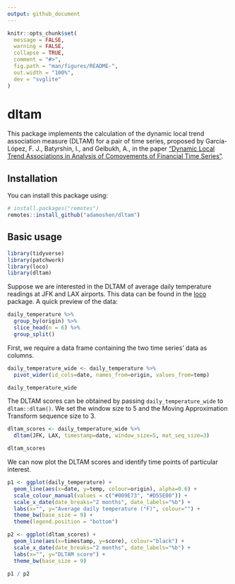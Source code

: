 ```yaml
---
output: github_document
---
```


<!-- README.md is generated from README.Rmd. Please edit that file -->

```r
knitr::opts_chunk$set(
  message = FALSE,
  warning = FALSE,
  collapse = TRUE,
  comment = "#>",
  fig.path = "man/figures/README-",
  out.width = "100%",
  dev = "svglite"
)
```

# dltam

<!-- badges: start -->
<!-- badges: end -->

This package implements the calculation of the dynamic local trend association measure (DLTAM) for
a pair of time series, proposed by García-López, F. J., Batyrshin, I., and Gelbukh, A., in the paper
["Dynamic Local Trend Associations in Analysis of Comovements of Financial Time Series"](https://doi.org/10.1007/978-3-319-67137-6_20).

## Installation

You can install this package using:

``` r
# install.packages("remotes")
remotes::install_github("adamoshen/dltam")
```

## Basic usage

```r
library(tidyverse)
library(patchwork)
library(loco)
library(dltam)
```

Suppose we are interested in the DLTAM of average daily temperature readings at JFK and LAX
airports. This data can be found in the [loco](https://github.com/adamoshen/loco) package. A quick
preview of the data:

```r
daily_temperature %>%
  group_by(origin) %>%
  slice_head(n = 6) %>%
  group_split()
```

First, we require a data frame containing the two time series' data as columns.

```r
daily_temperature_wide <- daily_temperature %>%
  pivot_wider(id_cols=date, names_from=origin, values_from=temp)

daily_temperature_wide
```

The DLTAM scores can be obtained by passing `daily_temperature_wide` to `dltam::dltam()`. We set the
window size to 5 and the Moving Approximation Transform sequence size to 3.

```r
dltam_scores <- daily_temperature_wide %>%
  dltam(JFK, LAX, timestamp=date, window_size=5, mat_seq_size=3)

dltam_scores
```

We can now plot the DLTAM scores and identify time points of particular interest.

```r
p1 <- ggplot(daily_temperature) +
  geom_line(aes(x=date, y=temp, colour=origin), alpha=0.6) +
  scale_colour_manual(values = c("#009E73", "#D55E00")) +
  scale_x_date(date_breaks="2 months", date_labels="%b") +
  labs(x="", y="Average daily temperature (°F)", colour="") +
  theme_bw(base_size = 9) +
  theme(legend.position = "bottom")

p2 <- ggplot(dltam_scores) +
  geom_line(aes(x=timestamp, y=score), colour="black") +
  scale_x_date(date_breaks="2 months", date_labels="%b") +
  labs(x="", y="DLTAM score") +
  theme_bw(base_size = 9)

p1 / p2
```
